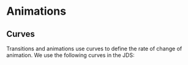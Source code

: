 
<Meta title="Design Tokens/Animations" />

# Animations

## Curves

Transitions and animations use curves to define the rate of change of animation. We use the following curves in the JDS:

<CurveViewer curves={curves} title="curves" />
